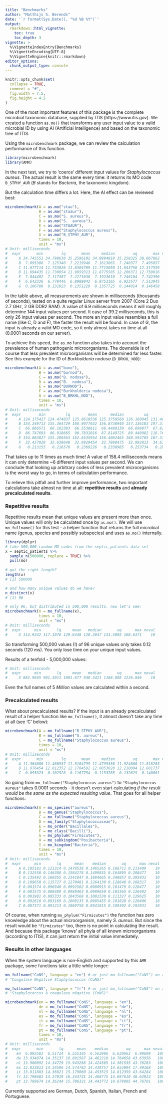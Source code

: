 ```yaml
---
title: "Benchmarks"
author: "Matthijs S. Berends"
date: '`r format(Sys.Date(), "%d %B %Y")`'
output: 
  rmarkdown::html_vignette:
    toc: true
    toc_depth: 3
vignette: >
  %\VignetteIndexEntry{Benchmarks}
  %\VignetteEncoding{UTF-8}
  %\VignetteEngine{knitr::rmarkdown}
editor_options: 
  chunk_output_type: console
---
```


```r
knitr::opts_chunk$set(
  collapse = TRUE,
  comment = "#",
  fig.width = 7.5,
  fig.height = 4.5
)
```

One of the most important features of this package is the complete microbial taxonomic database, supplied by ITIS (https://www.itis.gov). We created a function `as.mo()` that transforms any user input value to a valid microbial ID by using AI (Artificial Intelligence) and based on the taxonomic tree of ITIS. 

Using the `microbenchmark` package, we can review the calculation performance of this function.

```r
library(microbenchmark)
library(AMR)
```

In the next test, we try to 'coerce' different input values for *Staphylococcus aureus*. The actual result is the same every time: it returns its MO code `B_STPHY_AUR` (*B* stands for *Bacteria*, the taxonomic kingdom). 

But the calculation time differs a lot. Here, the AI effect can be reviewed best:

```r
microbenchmark(A = as.mo("stau"),
               B = as.mo("staaur"),
               C = as.mo("S. aureus"),
               D = as.mo("S.  aureus"),
               E = as.mo("STAAUR"),
               F = as.mo("Staphylococcus aureus"),
               G = as.mo("B_STPHY_AUR"),
               times = 10,
               unit = "ms")
# Unit: milliseconds
#  expr       min        lq       mean     median        uq       max neval
#     A 34.745551 34.798630 35.2596102 34.8994810 35.258325 38.067062    10
#     B  7.095386  7.125348  7.2219948  7.1613865  7.240377  7.495857    10
#     C 11.677114 11.733826 11.8304789 11.7715050 11.843756 12.317559    10
#     D 11.694435 11.730054 11.9859313 11.8775585 12.206371 12.750016    10
#     E  7.044402  7.117387  7.2271630  7.1923610  7.246104  7.742396    10
#     F  6.642326  6.778446  6.8988042  6.8753165  6.923577  7.513945    10
#     G  0.106788  0.131023  0.1351229  0.1357725  0.144014  0.146458    10
```

In the table above, all measurements are shown in milliseconds (thousands of seconds), tested on a quite regular Linux server from 2007 (Core 2 Duo 2.7 GHz, 2 GB DDR2 RAM). A value of 6.9 milliseconds means it will roughly determine 144 input values per second. It case of 39.2 milliseconds, this is only 26 input values per second. The more an input value resembles a full name (like C, D and F), the faster the result will be found. In case of G, the input is already a valid MO code, so it only almost takes no time at all (0.0001 seconds on our server).

To achieve this speed, the `as.mo` function also takes into account the prevalence of human pathogenic microorganisms. The downside is of course that less prevalent microorganisms will be determined far less faster. See this example for the ID of *Burkholderia nodosa* (`B_BRKHL_NOD`):

```r
microbenchmark(A = as.mo("buno"),
               B = as.mo("burnod"),
               C = as.mo("B. nodosa"),
               D = as.mo("B.  nodosa"),
               E = as.mo("BURNOD"),
               F = as.mo("Burkholderia nodosa"),
               G = as.mo("B_BRKHL_NOD"),
               times = 10,
               unit = "ms")
# Unit: milliseconds
#  expr        min         lq        mean      median         uq        max neval
#     A 124.175427 124.474837 125.8610536 125.3750560 126.160945 131.485994    10
#     B 154.249713 155.364729 160.9077032 156.8738940 157.136183 197.315105    10
#     C  66.066571  66.162393  66.5538611  66.4488130  66.698077  67.623404    10
#     D  86.747693  86.918665  90.7831016  87.8149725  89.440982 116.767991    10
#     E 154.863827 155.208563 162.6535954 158.4062465 168.593785 187.378088    10
#     F  32.427028  32.638648  32.9929454  32.7860475  32.992813  34.674241    10
#     G   0.213155   0.216578   0.2369226   0.2338985   0.253734   0.285581    10
```

That takes up to 11 times as much time! A value of 158.4 milliseconds means it can only determine ~6 different input values per second. We can conclude that looking up arbitrary codes of less prevalent microorganisms is the worst way to go, in terms of calculation performance.

To relieve this pitfall and further improve performance, two important calculations take almost no time at all: **repetitive results** and **already precalculated results**.

### Repetitive results

Repetitive results mean that unique values are present more than once. Unique values will only be calculated once by `as.mo()`.  We will use `mo_fullname()` for this test - a helper function that returns the full microbial name (genus, species and possibly subspecies) and uses `as.mo()` internally.

```r
library(dplyr)
# take 500,000 random MO codes from the septic_patients data set
x = septic_patients %>%
  sample_n(500000, replace = TRUE) %>%
  pull(mo)
  
# got the right length?
length(x)
# [1] 500000

# and how many unique values do we have?
n_distinct(x)
# [1] 96

# only 96, but distributed in 500,000 results. now let's see:
microbenchmark(X = mo_fullname(x),
               times = 10,
               unit = "ms")
# Unit: milliseconds
#  expr      min       lq     mean   median       uq      max neval
#     X 114.9342 117.1076 129.6448 120.2047 131.5005 168.6371    10
```

So transforming 500,000 values (!) of 96 unique values only takes 0.12 seconds (120 ms). You only lose time on your unique input values.

Results of a tenfold - 5,000,000 values:

```r
# Unit: milliseconds
#  expr      min       lq     mean   median       uq      max neval
#     X 882.9045 901.3011 1001.677 940.3421 1168.088 1226.846    10
```

Even the full names of 5 *Million* values are calculated within a second.

### Precalculated results

What about precalculated results? If the input is an already precalculated result of a helper function like `mo_fullname()`, it almost doesn't take any time at all (see 'C' below):

```r
microbenchmark(A = mo_fullname("B_STPHY_AUR"),
               B = mo_fullname("S. aureus"),
               C = mo_fullname("Staphylococcus aureus"),
               times = 10,
               unit = "ms")
# Unit: milliseconds
#  expr       min        lq       mean     median        uq       max neval
#     A 11.364086 11.460537 11.5104799 11.4795330 11.524860 11.818263    10
#     B 11.976454 12.012352 12.1704592 12.0853020 12.210004 12.881737    10
#     C  0.095823  0.102528  0.1167754  0.1153785  0.132629  0.140661    10
```

So going from `mo_fullname("Staphylococcus aureus")` to `"Staphylococcus aureus"` takes 0.0001 seconds - it doesn't even start calculating *if the result would be the same as the expected resulting value*. That goes for all helper functions:

```r
microbenchmark(A = mo_species("aureus"),
               B = mo_genus("Staphylococcus"),
               C = mo_fullname("Staphylococcus aureus"),
               D = mo_family("Staphylococcaceae"),
               E = mo_order("Bacillales"),
               F = mo_class("Bacilli"),
               G = mo_phylum("Firmicutes"),
               H = mo_subkingdom("Posibacteria"),
               I = mo_kingdom("Bacteria"),
               times = 10,
               unit = "ms")
# Unit: milliseconds
#  expr      min       lq      mean    median       uq      max neval
#     A 0.105181 0.121314 0.1478538 0.1465265 0.166711 0.211409    10
#     B 0.132558 0.146388 0.1584278 0.1499835 0.164895 0.208477    10
#     C 0.135492 0.160355 0.2341847 0.1884665 0.348857 0.395931    10
#     D 0.109650 0.115727 0.1270481 0.1264130 0.128648 0.168317    10
#     E 0.081574 0.096940 0.0992582 0.0980915 0.101479 0.120477    10
#     F 0.081575 0.088489 0.0988463 0.0989650 0.103365 0.126482    10
#     G 0.091981 0.095333 0.1043568 0.1001530 0.111327 0.129625    10
#     H 0.092610 0.093169 0.1009135 0.0985455 0.101828 0.120406    10
#     I 0.087371 0.091213 0.1069758 0.0941815 0.109302 0.192831    10
```

Of course, when running `mo_phylum("Firmicutes")` the function has zero knowledge about the actual microorganism, namely *S. aureus*. But since the result would be `"Firmicutes"` too, there is no point in calculating the result. And because this package 'knows' all phyla of all known microorganisms (according to ITIS), it can just return the initial value immediately.

### Results in other languages

When the system language is non-English and supported by this `AMR` package, some functions take a little while longer:

```r
mo_fullname("CoNS", language = "en") # or just mo_fullname("CoNS") on an English system
# "Coagulase Negative Staphylococcus (CoNS)"

mo_fullname("CoNS", language = "fr") # or just mo_fullname("CoNS") on a French system
# "Staphylococcus à coagulase négative (CoNS)"

microbenchmark(en = mo_fullname("CoNS", language = "en"),
               de = mo_fullname("CoNS", language = "de"),
               nl = mo_fullname("CoNS", language = "nl"),
               es = mo_fullname("CoNS", language = "es"),
               it = mo_fullname("CoNS", language = "it"),
               fr = mo_fullname("CoNS", language = "fr"),
               pt = mo_fullname("CoNS", language = "pt"),
               times = 10,
               unit = "ms")
# Unit: milliseconds
#  expr       min       lq      mean    median        uq      max neval
#    en  6.093583  6.51724  6.555105  6.562986  6.630663  6.99698   100
#    de 13.934874 14.35137 16.891587 14.462210 14.764658 43.63956   100
#    nl 13.900092 14.34729 15.943268 14.424565 14.581535 43.76283   100
#    es 13.833813 14.34596 14.574783 14.439757 14.653994 17.49168   100
#    it 13.811883 14.36621 15.179060 14.453515 14.812359 43.64284   100
#    fr 13.798683 14.37019 16.344731 14.468775 14.697610 48.62923   100
#    pt 13.789674 14.36244 15.706321 14.443772 14.679905 44.76701   100
```

Currently supported are German, Dutch, Spanish, Italian, French and Portuguese.
